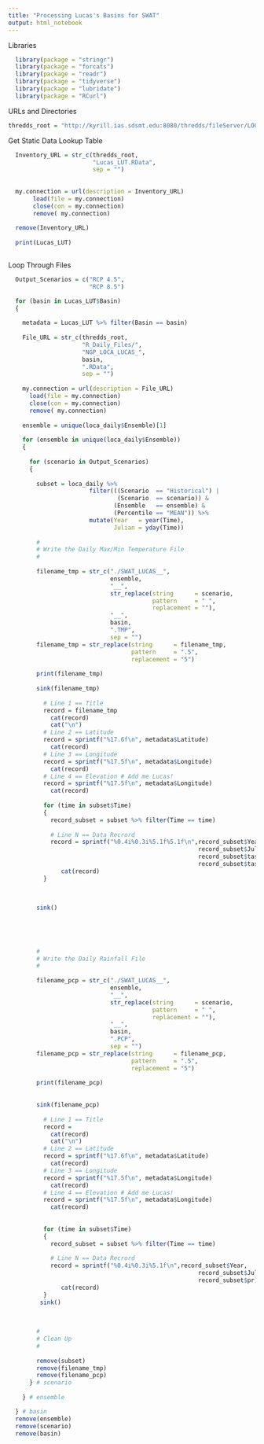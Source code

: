 ```yaml
---
title: "Processing Lucas's Basins for SWAT"
output: html_notebook
---
```


Libraries

```r

  library(package = "stringr")
  library(package = "forcats")
  library(package = "readr")
  library(package = "tidyverse")
  library(package = "lubridate")
  library(package = "RCurl") 


```
 

URLs and Directories

```r

thredds_root = "http://kyrill.ias.sdsmt.edu:8080/thredds/fileServer/LOCA_NGP/Specific_Regional_Aggregate_Sets/blackhills_domain/"


```


Get Static Data Lookup Table

```r
  
  Inventory_URL = str_c(thredds_root,
                        "Lucas_LUT.RData",
                        sep = "")
  
  
  my.connection = url(description = Inventory_URL)
       load(file = my.connection)
       close(con = my.connection)
       remove( my.connection)
       
  remove(Inventory_URL)
  
  print(Lucas_LUT)
  
```

Loop Through Files

```r


  Output_Scenarios = c("RCP 4.5", 
                       "RCP 8.5")

  for (basin in Lucas_LUT$Basin)
  {
  
    metadata = Lucas_LUT %>% filter(Basin == basin)
    
    File_URL = str_c(thredds_root,
                     "R_Daily_Files/",
                     "NGP_LOCA_LUCAS_",
                     basin,
                     ".RData",
                     sep = "")
    
    my.connection = url(description = File_URL)
      load(file = my.connection)
      close(con = my.connection)
      remove( my.connection)
    
    ensemble = unique(loca_daily$Ensemble)[1]
    
    for (ensemble in unique(loca_daily$Ensemble)) 
    {
      
      for (scenario in Output_Scenarios)
      {
        
        subset = loca_daily %>%
                       filter(((Scenario  == "Historical") | 
                               (Scenario  == scenario)) &
                              (Ensemble   == ensemble) &
                              (Percentile == "MEAN")) %>%
                       mutate(Year   = year(Time),
                              Julian = yday(Time))
        
        #
        # Write the Daily Max/Min Temperature File
        #
        
        filename_tmp = str_c("./SWAT_LUCAS__",
                             ensemble,
                             "__",
                             str_replace(string      = scenario, 
                                         pattern     = " ", 
                                         replacement = ""),
                             "__",
                             basin,
                             ".TMP",
                             sep = "")
        filename_tmp = str_replace(string      = filename_tmp,
                                   pattern     = ".5", 
                                   replacement = "5")
        
        print(filename_tmp)
        
        sink(filename_tmp)
        
          # Line 1 == Title
          record = filename_tmp
            cat(record) 
            cat("\n")
          # Line 2 == Latitude
          record = sprintf("%17.6f\n", metadata$Latitude)
            cat(record) 
          # Line 3 == Longitude
          record = sprintf("%17.5f\n", metadata$Longitude)
            cat(record) 
          # Line 4 == Elevation # Add me Lucas!
          record = sprintf("%17.5f\n", metadata$Longitude)
            cat(record) 
            
          for (time in subset$Time)
          {
            record_subset = subset %>% filter(Time == time)
            
            # Line N == Data Recrord
            record = sprintf("%0.4i%0.3i%5.1f%5.1f\n",record_subset$Year,
                                                      record_subset$Julian,
                                                      record_subset$tasmax,
                                                      record_subset$tasmin)
               cat(record)
          }
            
          
        
        sink()
        
        

        
        
        #
        # Write the Daily Rainfall File
        #        
        
        filename_pcp = str_c("./SWAT_LUCAS__",
                             ensemble,
                             "__",
                             str_replace(string      = scenario, 
                                         pattern     = " ", 
                                         replacement = ""),
                             "__",
                             basin,
                             ".PCP",
                             sep = "")
        filename_pcp = str_replace(string      = filename_pcp,
                                   pattern     = ".5", 
                                   replacement = "5")
        
        print(filename_pcp)
        
        
        sink(filename_pcp)
        
          # Line 1 == Title
          record =         
            cat(record) 
            cat("\n")
          # Line 2 == Latitude
          record = sprintf("%17.6f\n", metadata$Latitude)
            cat(record) 
          # Line 3 == Longitude
          record = sprintf("%17.5f\n", metadata$Longitude)
            cat(record) 
          # Line 4 == Elevation # Add me Lucas!
          record = sprintf("%17.5f\n", metadata$Longitude)
            cat(record) 
            
            
          for (time in subset$Time)
          {
            record_subset = subset %>% filter(Time == time)
            
            # Line N == Data Recrord
            record = sprintf("%0.4i%0.3i%5.1f\n",record_subset$Year,
                                                      record_subset$Julian,
                                                      record_subset$pr)
               cat(record)
          }
         sink()
        
        
        
        #
        # Clean Up
        #
        
        remove(subset)
        remove(filename_tmp)
        remove(filename_pcp)
      } # scenario
      
    } # ensemble

  } # basin
  remove(ensemble)
  remove(scenario)
  remove(basin)

```

